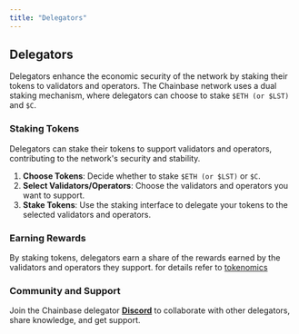 ```yaml
---
title: "Delegators"
---
```


## Delegators

Delegators enhance the economic security of the network by staking their tokens to validators and operators. The Chainbase network uses a dual staking mechanism, where delegators can choose to stake `$ETH (or $LST)` and `$C`.

### Staking Tokens

Delegators can stake their tokens to support validators and operators, contributing to the network's security and stability.

1. **Choose Tokens**: Decide whether to stake `$ETH (or $LST)` or `$C`.
2. **Select Validators/Operators**: Choose the validators and operators you want to support.
3. **Stake Tokens**: Use the staking interface to delegate your tokens to the selected validators and operators.

### Earning Rewards

By staking tokens, delegators earn a share of the rewards earned by the validators and operators they support.
for details refer to [tokenomics](/introduction/tokenomics)

### Community and Support

Join the Chainbase delegator **[Discord](https://discord.gg/chainbase)** to collaborate with other delegators, share knowledge, and get support.
